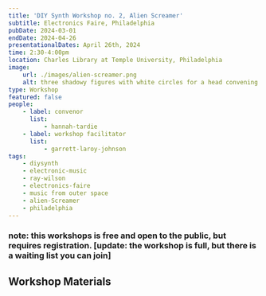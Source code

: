 ```yaml
---
title: 'DIY Synth Workshop no. 2, Alien Screamer'
subtitle: Electronics Faire, Philadelphia
pubDate: 2024-03-01
endDate: 2024-04-26
presentationalDates: April 26th, 2024
time: 2:30-4:00pm
location: Charles Library at Temple University, Philadelphia
image:
    url: ./images/alien-screamer.png
    alt: three shadowy figures with white circles for a head convening in a winding hallway
type: Workshop
featured: false
people:
    - label: convenor
      list:
          - hannah-tardie
    - label: workshop facilitator
      list:
          - garrett-laroy-johnson
tags:
    - diysynth
    - electronic-music
    - ray-wilson
    - electronics-faire
    - music from outer space
    - alien-Screamer
    - philadelphia
---
```



### note: this workshops is free and open to the public, but requires registration. [update: the workshop is full, but there is a waiting list you can join]

<LinkButton text="Register Here" url="https://library.temple.edu/events/1694" />

## Workshop Materials

<LinkButton
    text="Alien Screamer Workshop Materials"
    url="/resources/alien-screamer/"
/>
